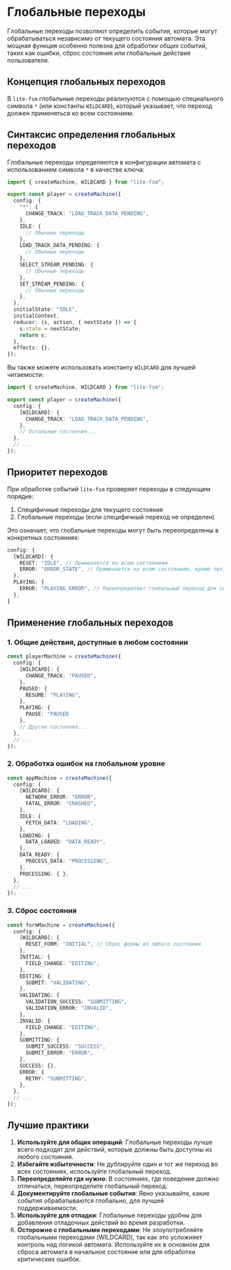 # Глобальные переходы

Глобальные переходы позволяют определить события, которые могут обрабатываться независимо от текущего состояния автомата. Эта мощная функция особенно полезна для обработки общих событий, таких как ошибки, сброс состояния или глобальные действия пользователя.

## Концепция глобальных переходов

В `lite-fsm` глобальные переходы реализуются с помощью специального символа `*` (или константы `WILDCARD`), который указывает, что переход должен применяться ко всем состояниям.

## Синтаксис определения глобальных переходов

Глобальные переходы определяются в конфигурации автомата с использованием символа `*` в качестве ключа:

```ts showLineNumbers copy
import { createMachine, WILDCARD } from "lite-fsm";

export const player = createMachine({
  config: {
    "*": {
      CHANGE_TRACK: "LOAD_TRACK_DATA_PENDING",
    },
    IDLE: {
      // Обычные переходы
    },
    LOAD_TRACK_DATA_PENDING: {
      // Обычные переходы
    },
    SELECT_STREAM_PENDING: {
      // Обычные переходы
    },
    SET_STREAM_PENDING: {
      // Обычные переходы
    },
  },
  initialState: "IDLE",
  initialContext,
  reducer: (s, action, { nextState }) => {
    s.state = nextState;
    return s;
  },
  effects: {},
});
```

Вы также можете использовать константу `WILDCARD` для лучшей читаемости:

```ts showLineNumbers copy
import { createMachine, WILDCARD } from "lite-fsm";

export const player = createMachine({
  config: {
    [WILDCARD]: {
      CHANGE_TRACK: "LOAD_TRACK_DATA_PENDING",
    },
    // Остальные состояния...
  },
  // ...
});
```

## Приоритет переходов

При обработке событий `lite-fsm` проверяет переходы в следующем порядке:

1. Специфичные переходы для текущего состояния
2. Глобальные переходы (если специфичный переход не определен)

Это означает, что глобальные переходы могут быть переопределены в конкретных состояниях:

```ts showLineNumbers copy
config: {
  [WILDCARD]: {
    RESET: "IDLE", // Применяется ко всем состояниям
    ERROR: "ERROR_STATE", // Применяется ко всем состояниям, кроме тех, где переопределено
  },
  PLAYING: {
    ERROR: "PLAYING_ERROR", // Переопределяет глобальный переход для состояния PLAYING
  },
}
```

## Применение глобальных переходов

### 1. Общие действия, доступные в любом состоянии

```ts showLineNumbers copy
const playerMachine = createMachine({
  config: {
    [WILDCARD]: {
      CHANGE_TRACK: "PAUSED", 
    },
    PAUSED: {
      RESUME: "PLAYING",
    },
    PLAYING: {
      PAUSE: "PAUSED
    },
    // Другие состояния...
  },
  // ...
});
```

### 2. Обработка ошибок на глобальном уровне

```ts showLineNumbers copy
const appMachine = createMachine({
  config: {
    [WILDCARD]: {
      NETWORK_ERROR: "ERROR",
      FATAL_ERROR: "CRASHED",
    },
    IDLE: {
      FETCH_DATA: "LOADING",
    },
    LOADING: {
      DATA_LOADED: "DATA_READY",
    },
    DATA_READY: {
      PROCESS_DATA: "PROCESSING",
    },
    PROCESSING: { },
  },
  // ...
});
```

### 3. Сброс состояния

```ts showLineNumbers copy
const formMachine = createMachine({
  config: {
    [WILDCARD]: {
      RESET_FORM: "INITIAL", // Сброс формы из любого состояния
    },
    INITIAL: {
      FIELD_CHANGE: "EDITING",
    },
    EDITING: {
      SUBMIT: "VALIDATING",
    },
    VALIDATING: {
      VALIDATION_SUCCESS: "SUBMITTING",
      VALIDATION_ERROR: "INVALID",
    },
    INVALID: {
      FIELD_CHANGE: "EDITING",
    },
    SUBMITTING: {
      SUBMIT_SUCCESS: "SUCCESS",
      SUBMIT_ERROR: "ERROR",
    },
    SUCCESS: {},
    ERROR: {
      RETRY: "SUBMITTING",
    },
  },
  // ...
});
```

## Лучшие практики

1. **Используйте для общих операций**: Глобальные переходы лучше всего подходят для действий, которые должны быть доступны из любого состояния.
2. **Избегайте избыточности**: Не дублируйте один и тот же переход во всех состояниях, используйте глобальный переход.
3. **Переопределяйте где нужно**: В состояниях, где поведение должно отличаться, переопределите глобальный переход.
4. **Документируйте глобальные события**: Явно указывайте, какие события обрабатываются глобально, для лучшей поддерживаемости.
5. **Используйте для отладки**: Глобальные переходы удобны для добавления отладочных действий во время разработки. 
6. **Осторожно с глобальными переходами**: Не злоупотребляйте глобальными переходами (WILDCARD), так как это усложняет контроль над логикой автомата. Используйте их в основном для сброса автомата в начальное состояние или для обработки критических ошибок. 
